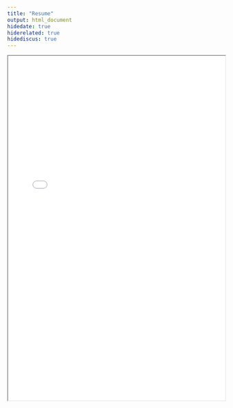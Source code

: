 ```yaml
---
title: "Resume"
output: html_document
hidedate: true
hiderelated: true
hidediscus: true
---
```

<iframe src="/resume.pdf" width="100%" height="800" border="0"></iframe>
